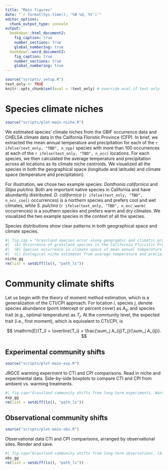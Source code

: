 ```yaml
---
title: "Main figures"
date: "`r format(Sys.time(), '%B %d, %Y')`"
editor_options: 
  chunk_output_type: console
output:
  bookdown::html_document2: 
    fig_caption: true
    number_sections: true
    global_numbering: true
  bookdown::word_document2: 
    fig_caption: true
    number_sections: true
    global_numbering: true
---
```


```r
source("scripts/_setup.R")
text_only <- TRUE
knitr::opts_chunk$set(eval = !text_only) # override eval if text only
```

# Species climate niches

```r
source("scripts/plot-main-niche.R")
```

We estimated species' climate niches from the GBIF occurrence data and CHELSA climate data in the California Floristic Province (CFP). In brief, we extracted the mean annual temperature and precipitation for each of the `r ifelse(text_only, "TBD", n_spp)` species with more than 100 occurrences at each of the `r ifelse(text_only, "TBD", n_occ)` locations. For each species, we then calculated the average temperature and precipitation across all locations as its climate niche centroids. We visualized all the species in both the geographical space (longitude and latitude) and climate space (temperature and precipitation).

For illustration, we chose two example species: *Danthonia californica* and *Stipa pulchra*. Both are important native species in California and have abundantly distributed. *D. californica* (`r ifelse(text_only, "TBD", n_occ_cool)` occurrences) is a northern species and prefers cool and wet climates, while *S. pulchra* (`r ifelse(text_only, "TBD", n_occ_warm)` occurrences) is a southern species and prefers warm and dry climates. We visualized the two example species in the context of all the species.

Species distributions show clear patterns in both geographical space and climate species.

```r
#| fig.cap = "Grassland species occur along geographic and climatic gradients to estimate ecological niches.
#|  (A) Occurrence of grassland species in the California Floristic Province, retrieved from the GBIF data (gray points), highlighting two example species *Danthonia californica* in the north (blue points) and *Stipa pulchra* in the south (red points).
#|  (B) Species occurrence in climate space of mean annual temperature (°C) and annual precipitation (mm), retrieved from the CHELSA data (gray), highlighting the same two example species *Danthonia californica* under cool and wet climates (blue) and *Stipa pulchra* under warm and dry climates (red).
#|  (C) Ecological niche estimates from average temperature and precipitation for each species (mean ± standard error, gray), highlighting the two species (blue and red)."
niche_gg
rm(list = setdiff(ls(), "path_ls"))
```

# Community climate shifts

Let us begin with the theory of moment method estimation, which is a generalization of the CTI/CPI approach. For location $i$, species $j$, denote species abundance (point intercept or percent cover) as $A_{ij}$, and species trait (e.g., optimal temperature) as $T_j$. At the community level, the expected trait (i.e., first moment), which is equivalent to CTI/CPI, is

$$
\mathrm{E}(T_i) = \overline{T_i} = \frac{\sum_j A_{ij}T_j}{\sum_j A_{ij}}.
$$

## Experimental community shifts

```r
source("scripts/plot-main-exp.R")
```

JRGCE warming experment to CTI and CPI comparisons. Read in niche and experimental data. Side-by-side boxplots to compare CTI and CPI from ambient vs. warming treatments.

```r
#| fig.cap="Grassland community shifts from long-term experiments. Warming treatment causes communities to shift dominance to warmer (CTI, °C) and drier (CPI, mm) species in the Jasper Ridge Global Change Experiment (*n* = 200 plots, with 136 ambient plots in black, 64 warming plots in red, 1998 pre-treatment year, non-parametric two-sample Wilcoxon test, ns: *p* > 0.05, $*$: *p* ≤ 0.05, $**$: *p* ≤ 0.01, $***$: *p* ≤ 0.001). "
exp_gg
rm(list = setdiff(ls(), "path_ls"))
```

## Observational community shifts

```r
source("scripts/plot-main-obs.R")
```

Observational data CTI and CPI comparisons, arranged by observational sites.
Render and save.

```r
#| fig.cap="Grassland community shifts from long-term observations. (A to K) Consistent with climate warming and drying, grassland communities shift dominance to warmer (CTI) and drier (CPI) species in 11 long-term observational sites across the California Floristic Province (red trend lines by linear regression, significant slopes by *t*-test, *p* < 0.05)."
obs_gg
rm(list = setdiff(ls(), "path_ls"))
```
